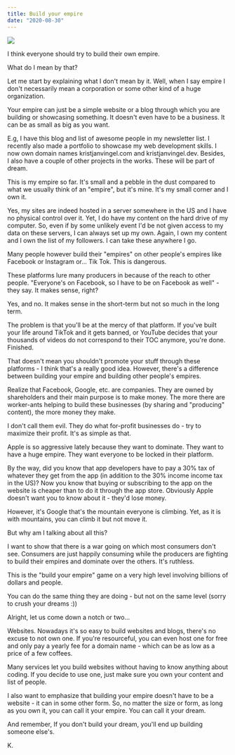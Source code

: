 ```yaml
---
title: Build your empire
date: "2020-08-30"
---
```


![](./photo-1541845157-a6d2d100c931.jpeg)


I think everyone should try to build their own empire.

What do I mean by that?

Let me start by explaining what I don't mean by it. Well, when I say empire I don't necessarily mean a corporation or some other kind of a huge organization.

Your empire can just be a simple website or a blog through which you are building or showcasing something. It doesn't even have to be a business. It can be as small as big as you want.

E.g, I have this blog and list of awesome people in my newsletter list. I recently also made a portfolio to showcase my web development skills. I now own domain names kristjanvingel.com and kristjanvingel.dev. Besides, I also have a couple of other projects in the works. These will be part of dream.

This is my empire so far. It's small and a pebble in the dust compared to what we usually think of an "empire", but it's mine. It's my small corner and I own it.

Yes, my sites are indeed hosted in a server somewhere in the US and I have no physical control over it. Yet, I do have my content on the hard drive of my computer. So, even if by some unlikely event I'd be not given access to my data on these servers, I can always set up my own. Again, I own my content and I own the list of my followers. I can take these anywhere I go.

Many people however build their "empires" on other people's empires like Facebook or Instagram or... Tik Tok. This is dangerous.

These platforms lure many producers in because of the reach to other people. "Everyone's on Facebook, so I have to be on Facebook as well" - they say. It makes sense, right?

Yes, and no. It makes sense in the short-term but not so much in the long term.

The problem is that you'll be at the mercy of that platform. If you've built your life around TikTok and it gets banned, or YouTube decides that your thousands of videos do not correspond to their TOC anymore, you're done. Finished.

That doesn't mean you shouldn't promote your stuff through these platforms - I think that's a really good idea. However, there's a difference between building your empire and building other people's empires.

Realize that Facebook, Google, etc. are companies. They are owned by shareholders and their main purpose is to make money. The more there are worker-ants helping to build these businesses (by sharing and "producing" content), the more money they make.

I don't call them evil. They do what for-profit businesses do - try to maximize their profit. It's as simple as that.

Apple is so aggressive lately because they want to dominate. They want to have a huge empire. They want everyone to be locked in their platform.

By the way, did you know that app developers have to pay a 30% tax of whatever they get from the app (in addition to the 30% income income tax in the US)? Now you know that buying or subscribing to the app on the website is cheaper than to do it through the app store. Obviously Apple doesn't want you to know about it - they'd lose money.

However, it's Google that's the mountain everyone is climbing. Yet, as it is with mountains, you can climb it but not move it.

But why am I talking about all this?

I want to show that there is a war going on which most consumers don't see. Consumers are just happily consuming while the producers are fighting to build their empires and dominate over the others. It's ruthless.

This is the "build your empire" game on a very high level involving billions of dollars and people.

You can do the same thing they are doing - but not on the same level (sorry to crush your dreams :))

Alright, let us come down a notch or two...

Websites. Nowadays it's so easy to build websites and blogs, there's no excuse to not own one. If you're resourceful, you can even host one for free and only pay a yearly fee for a domain name - which can be as low as a price of a few coffees.

Many services let you build websites without having to know anything about coding. If you decide to use one, just make sure you own your content and list of people.

I also want to emphasize that building your empire doesn't have to be a website - it can in some other form. So, no matter the size or form, as long as you own it, you can call it your empire. You can call it your dream.

And remember, If you don't build your dream, you'll end up building someone else's.

K.